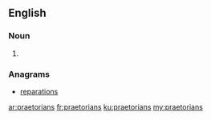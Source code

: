 ==English==

===Noun===
{{head|en|plural}}

# {{plural of|praetorian|lang=en|nocat=1}}

===Anagrams===
* [[reparations#English|reparations]]

[[ar:praetorians]]
[[fr:praetorians]]
[[ku:praetorians]]
[[my:praetorians]]
